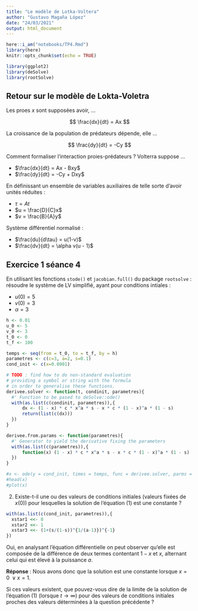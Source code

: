 ```yaml
---
title: "Le modèle de Lotka-Voltera"
author: "Gustavo Magaña López"
date: "24/03/2021"
output: html_document
---
```


```r
here::i_am("notebooks/TP4.Rmd")
library(here)
knitr::opts_chunk$set(echo = TRUE)
```

```r
library(ggplot2)
library(deSolve)
library(rootSolve)
```

## Retour sur le modèle de Lokta-Voletra

Les proes $x$ sont supposées avoir, ...

$$
\frac{dx}{dt} = Ax
$$

La croissance de la population de prédateurs dépende, elle ...

$$
\frac{dy}{dt} = -Cy
$$

Comment formaliser l'interaction proies-prédateurs ? Volterra suppose ...

* $\frac{dx}{dt} = Ax - Bxy$
* $\frac{dy}{dt} = -Cy + Dxy$

En définissant un ensemble de variables auxiliaires de telle sorte d'avoir unités réduites :

* $\tau = At$
* $u = \frac{D}{C}x$
* $v = \frac{B}{A}y$

Système différentiel normalisé :

* $\frac{du}{d\tau} = u(1-v)$
* $\frac{dv}{dt} = \alpha v(u - 1)$ 


## Exercice 1 séance 4 

En utilisant les fonctions `stode()` et `jacobian.full()` du package `rootsolve` : résoudre le système de LV simplifié, ayant pour conditions intiales :

* $u(0) = 5$
* $v(0) = 3$
* $\alpha = 3$

```r
h <- 0.01
u_0 <- 5
v_0 <- 3
t_0 <- 0
t_f <- 100

temps <- seq(from = t_0, to = t_f, by = h)
parametres <- c(c=3, a=2, s=0.1)
cond_init <- c(x=0.0001)

# TODO : find how to do non-standard evaluation
# providing a symbol or string with the formula
# in order to generalise these functions.
derivee.solver <- function(t, condinit, parametres){
  #' Function to be pased to deSolve::ode()
  with(as.list(c(condinit, parametres)),{
      dx <- (1 - x) * c * x^a * s - x * c * (1 - x)^a * (1 - s)
      return(list(c(dx)))
  })
}

derivee.from.params <- function(parametres){
  #' Generator to yield the derivative fixing the parameters
  with(as.list(c(parametres)),{
      function(x) (1 - x) * c * x^a * s - x * c * (1 - x)^a * (1 - s)
  })
}

#x <- ode(y = cond_init, times = temps, func = derivee.solver, parms = parametres)
#head(x)
#plot(x)
```

2. Existe-t-il une ou des valeurs de conditions initiales (valeurs fixées de $x(0)$)
pour lesquelles la solution de l'équation (1) est une constante ?

```r
with(as.list(c(cond_init, parametres)),{
  xstar1 <<- 0
  xstar2 <<- 1
  xstar3 <<- (1+(s/(1-s))^{1/(a-1)})^{-1}
})
```

Oui, en analysant l'équation différentielle on peut observer qu'elle est 
composée de la différence de deux termes contentant $1 - x$ et $x$, alternant 
celui qui est élevé à la puissance $a$.

**Réponse** : Nous avons donc que la solution est une constante 
lorsque $x = 0 \; \vee x = 1$.

Si ces valeurs existent, que pouvez-vous dire de la limite de la solution 
de l'équation (1) (lorsque $t \rightarrow \infty$) pour des valeurs de
conditions initiales proches des valeurs déterminées à la question précédente ?



